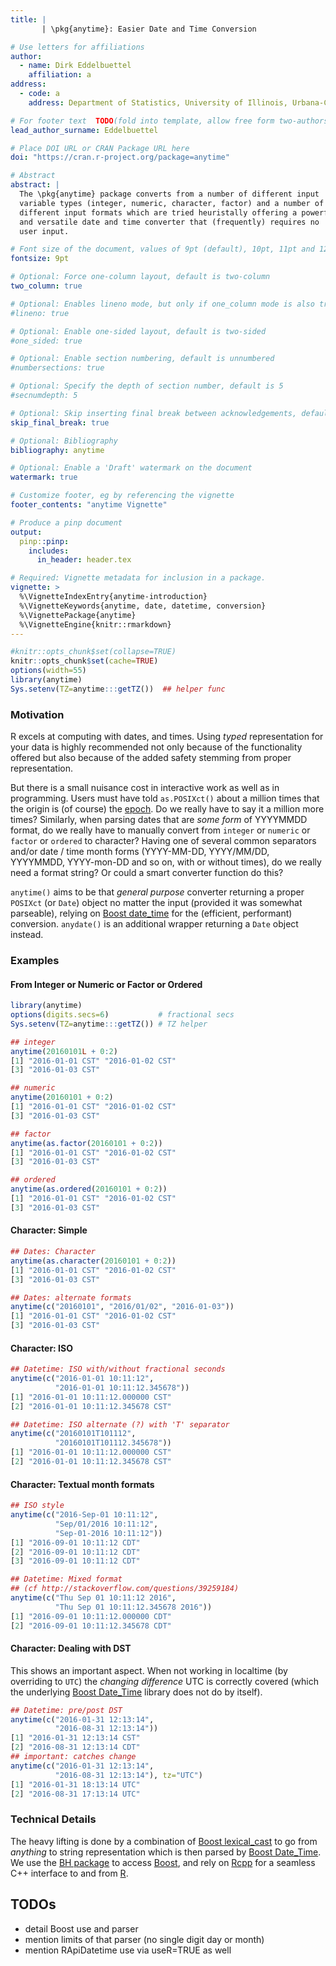 ```yaml
---
title: |
       | \pkg{anytime}: Easier Date and Time Conversion

# Use letters for affiliations
author:
  - name: Dirk Eddelbuettel
    affiliation: a
address:
  - code: a
    address: Department of Statistics, University of Illinois, Urbana-Champaign, IL, USA

# For footer text  TODO(fold into template, allow free form two-authors)
lead_author_surname: Eddelbuettel

# Place DOI URL or CRAN Package URL here
doi: "https://cran.r-project.org/package=anytime"

# Abstract
abstract: |
  The \pkg{anytime} package converts from a number of different input
  variable types (integer, numeric, character, factor) and a number of
  different input formats which are tried heuristally offering a powerful
  and versatile date and time converter that (frequently) requires no
  user input.

# Font size of the document, values of 9pt (default), 10pt, 11pt and 12pt
fontsize: 9pt

# Optional: Force one-column layout, default is two-column
two_column: true

# Optional: Enables lineno mode, but only if one_column mode is also true
#lineno: true

# Optional: Enable one-sided layout, default is two-sided
#one_sided: true

# Optional: Enable section numbering, default is unnumbered
#numbersections: true

# Optional: Specify the depth of section number, default is 5
#secnumdepth: 5

# Optional: Skip inserting final break between acknowledgements, default is false
skip_final_break: true

# Optional: Bibliography
bibliography: anytime

# Optional: Enable a 'Draft' watermark on the document
watermark: true

# Customize footer, eg by referencing the vignette
footer_contents: "anytime Vignette"

# Produce a pinp document
output:
  pinp::pinp:
    includes:
      in_header: header.tex

# Required: Vignette metadata for inclusion in a package.
vignette: >
  %\VignetteIndexEntry{anytime-introduction}
  %\VignetteKeywords{anytime, date, datetime, conversion}
  %\VignettePackage{anytime}
  %\VignetteEngine{knitr::rmarkdown}
---
```


```r
#knitr::opts_chunk$set(collapse=TRUE)
knitr::opts_chunk$set(cache=TRUE)
options(width=55)
library(anytime)
Sys.setenv(TZ=anytime:::getTZ())  ## helper func
```


### Motivation

R excels at computing with dates, and times.  Using _typed_
representation for your data is highly recommended not only because of
the functionality offered but also because of the added safety
stemming from proper representation.

But there is a small nuisance cost in interactive work as well as in
programming. Users must have told `as.POSIXct()` about a million times
that the origin is (of course) the
[epoch](https://en.wikipedia.org/wiki/Unix_time). Do we really have to
say it a million more times?  Similarly, when parsing dates that are
_some form_ of YYYYMMDD format, do we really have to manually convert
from `integer` or `numeric` or `factor` or `ordered` to character?
Having one of several common separators and/or date / time month forms
(YYYY-MM-DD, YYYY/MM/DD, YYYYMMDD, YYYY-mon-DD and so on, with or
without times), do we really need a format string? Or could a smart
converter function do this?

`anytime()` aims to be that _general purpose_ converter returning a
proper `POSIXct` (or `Date`) object no matter the input (provided it
was somewhat parseable), relying on
[Boost date_time](http://www.boost.org/doc/libs/1_61_0/doc/html/date_time.html)
for the (efficient, performant) conversion. `anydate()` is an
additional wrapper returning a `Date` object instead.

### Examples

#### From Integer or Numeric or Factor or Ordered

```r
library(anytime)
options(digits.secs=6)           # fractional secs
Sys.setenv(TZ=anytime:::getTZ()) # TZ helper

## integer
anytime(20160101L + 0:2)
[1] "2016-01-01 CST" "2016-01-02 CST"
[3] "2016-01-03 CST"

## numeric
anytime(20160101 + 0:2)
[1] "2016-01-01 CST" "2016-01-02 CST"
[3] "2016-01-03 CST"

## factor
anytime(as.factor(20160101 + 0:2))
[1] "2016-01-01 CST" "2016-01-02 CST"
[3] "2016-01-03 CST"

## ordered
anytime(as.ordered(20160101 + 0:2))
[1] "2016-01-01 CST" "2016-01-02 CST"
[3] "2016-01-03 CST"
```

#### Character: Simple

```r
## Dates: Character
anytime(as.character(20160101 + 0:2))
[1] "2016-01-01 CST" "2016-01-02 CST"
[3] "2016-01-03 CST"

## Dates: alternate formats
anytime(c("20160101", "2016/01/02", "2016-01-03"))
[1] "2016-01-01 CST" "2016-01-02 CST"
[3] "2016-01-03 CST"
```


#### Character: ISO

```r
## Datetime: ISO with/without fractional seconds
anytime(c("2016-01-01 10:11:12",
          "2016-01-01 10:11:12.345678"))
[1] "2016-01-01 10:11:12.000000 CST"
[2] "2016-01-01 10:11:12.345678 CST"

## Datetime: ISO alternate (?) with 'T' separator
anytime(c("20160101T101112",
          "20160101T101112.345678"))
[1] "2016-01-01 10:11:12.000000 CST"
[2] "2016-01-01 10:11:12.345678 CST"
```

#### Character: Textual month formats

```r
## ISO style
anytime(c("2016-Sep-01 10:11:12",
          "Sep/01/2016 10:11:12",
          "Sep-01-2016 10:11:12"))
[1] "2016-09-01 10:11:12 CDT"
[2] "2016-09-01 10:11:12 CDT"
[3] "2016-09-01 10:11:12 CDT"

## Datetime: Mixed format
## (cf http://stackoverflow.com/questions/39259184)
anytime(c("Thu Sep 01 10:11:12 2016",
          "Thu Sep 01 10:11:12.345678 2016"))
[1] "2016-09-01 10:11:12.000000 CDT"
[2] "2016-09-01 10:11:12.345678 CDT"
```

#### Character: Dealing with DST

This shows an important aspect. When not working in localtime (by
overriding to `UTC`) the _changing difference_ UTC is correctly
covered (which the underlying
[Boost Date_Time](http://www.boost.org/doc/libs/1_61_0/doc/html/date_time.html)
library does not do by itself).


```r
## Datetime: pre/post DST
anytime(c("2016-01-31 12:13:14",
          "2016-08-31 12:13:14"))
[1] "2016-01-31 12:13:14 CST"
[2] "2016-08-31 12:13:14 CDT"
## important: catches change
anytime(c("2016-01-31 12:13:14",
          "2016-08-31 12:13:14"), tz="UTC")
[1] "2016-01-31 18:13:14 UTC"
[2] "2016-08-31 17:13:14 UTC"
```


### Technical Details

The heavy lifting is done by a combination of
[Boost lexical_cast](http://www.boost.org/doc/libs/1_61_0/doc/html/boost_lexical_cast.html)
to go from _anything_ to string representation which is then parsed by
[Boost Date_Time](http://www.boost.org/doc/libs/1_61_0/doc/html/date_time.html).
We use the [BH package](http://dirk.eddelbuettel.com/code/bh.html)
\citep{CRAN:BH} to access [Boost](http://www.boost.org), and rely on
[Rcpp](http://dirk.eddelbuettel.com/code/rcpp.html)
\citep{JSS:Rcpp,Eddelbuettel:2013} for a seamless C++ interface to
and from [R](https://www.r-project.org).


## TODOs

- detail Boost use and parser
- mention limits of that parser (no single digit day or month)
- mention RApiDatetime use via useR=TRUE as well
